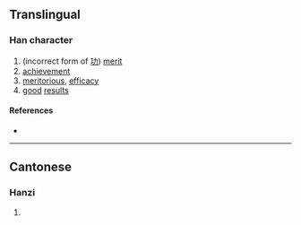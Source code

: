 {{character info/new}}
==Translingual==

===Han character===
{{Han char|rn=18|rad=刀|as=03|sn=5|four=|canj=MSH|ids=⿰工刀}}

# (incorrect form of [[功]]) [[merit]]
# [[achievement]]
# [[meritorious]], [[efficacy]]
# [[good]] [[result]]s

====References====
* {{Han ref|kx=0137.021|uh=34DB|ud=13531}}

----

==Cantonese==

===Hanzi===
{{yue-hanzi|jyut=[[gung1]]|y=gung1}}

# {{defn|lang=yue|sort=刀03}}